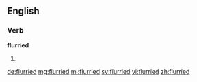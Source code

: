 ==English==
===Verb===
'''flurried'''
#{{past of|flurry}}

[[de:flurried]]
[[mg:flurried]]
[[ml:flurried]]
[[sv:flurried]]
[[vi:flurried]]
[[zh:flurried]]